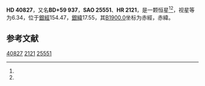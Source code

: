 {{Starbox begin
| name = HD 40827
}}
{{Starbox observe
| epoch = [[J2000.0|J2000.0]]
| constell = {{星座名待查}}<ref name=SIMBAD>{{cite web
 | url=http://simbad.u-strasbg.fr/simbad/sim-id?Ident=HR+2121
 | title =Pulsating variable Star
 | publisher=Centre de Données astronomiques de Strasbourg
 | work=SIMBAD
 | accessdate=2012-07-13}}</ref><ref name=DATA>{{cite web
 | url=http://vizier.u-strasbg.fr/viz-bin/VizieR-5?-out.add=.&-source=5050&-corr=PK=HR&-out.max=9999&HR=2121
 | title=VizieR Detailed Page
 | accessdate=2012-07-13
 | archive-date=2019-02-16
 | archive-url=https://web.archive.org/web/20190216111528/http://vizier.u-strasbg.fr/viz-bin/VizieR-5?-out.add=.&-source=5050&-corr=PK=HR&-out.max=9999&HR=2121
 | dead-url=no
 }}</ref>
| 星官 = 
| ra = {{RA|6|5|8.3}}<ref name=SIMBAD /><ref name=DATA />
| dec = {{DEC|+59|23|35}}<ref name=SIMBAD /><ref name=DATA />
| appmag_v = 6.34<ref name=SIMBAD /><ref name=DATA />
}}
{{Starbox character
| class = K1III-IV<ref name=SIMBAD /><ref name=DATA />
| b-v = 1.1<ref name=SIMBAD /><ref name=DATA />
| u-b = 1.1<ref name=SIMBAD /><ref name=DATA />
| r-i = <ref name=SIMBAD /><ref name=DATA />
| variable = 
}}
{{Starbox astrometry
| radial_v = 1.1
| prop_mo_ra = 31
| parallax = 
| p_error = 
}}
{{Starbox catalog
| names =BD+59 937，[[SAO星表|SAO]] 25551，[[HD星表|HD]] 40827，[[HR星表|HR]] 2121}}
{{Starbox reference |Simbad=HR+2121}}
{{Starbox end}}

'''HD 40827'''，又名'''BD+59 937'''，'''SAO 25551'''、'''HR 2121'''，是一颗恒星<ref name=SIMBAD /><ref name=DATA />，视星等为6.34，位于[[銀道座標系|銀經]]154.47，[[銀道座標系|銀緯]]17.55，其[[B1900.0|B1900.0]]坐标为赤經{{RA|5|56|14.9}}，赤緯{{DEC|+59|17.55|47}}。

== 参考文献 ==
{{reflist}}

{{star-stub}}

[[Category:HD和HDE天體|40827]]
[[Category:HR天體|2121]]
[[Category:SAO天體|25551]]